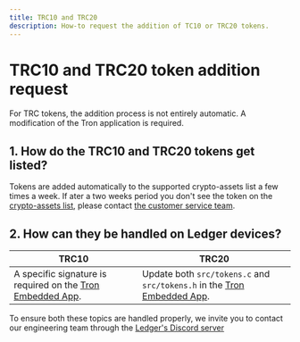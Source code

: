 ```yaml
---
title: TRC10 and TRC20
description: How-to request the addition of TC10 or TRC20 tokens. 
---
```



# TRC10 and TRC20 token addition request

For TRC tokens, the addition process is not entirely automatic. A modification of the Tron application is required.

## 1. How do the TRC10 and TRC20 tokens get listed?

Tokens are added automatically to the supported crypto-assets list a few times a week. If ater a two weeks period you don't see the token on the [crypto-assets list](https://www.ledger.com/supported-crypto-assets), please contact [the customer service team](https://support.ledger.com/contact-us).

## 2. How can they be handled on Ledger devices?

|     TRC10       |     TRC20     |
|-----------------|---------------|
| A specific signature is required on the [Tron Embedded App](https://github.com/LedgerHQ/app-tron). | Update both `src/tokens.c` and `src/tokens.h` in the [Tron Embedded App](https://github.com/LedgerHQ/app-tron). |

<Callout type="warning" emoji="⚠️">
	To ensure both these topics are handled properly, we invite you to contact our engineering team through the <a href='https://developers.ledger.com/discord/'>Ledger's Discord server</a>
</Callout>
